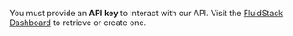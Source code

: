You must provide an **API key** to interact with our API. Visit the [FluidStack Dashboard](https://dashboard.fluidstack.io/dashboard/api-keys) to retrieve or create one.